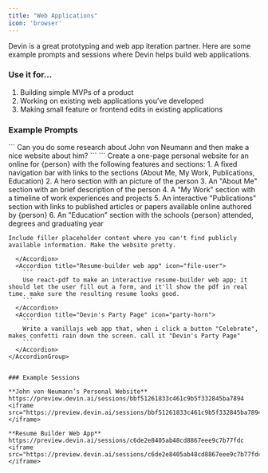 ```yaml
---
title: "Web Applications"
icon: 'browser'
---
```


Devin is a great prototyping and web app iteration partner. Here are some example prompts and sessions where Devin helps build web applications.

### Use it for… 
1. Building simple MVPs of a product
2. Working on existing web applications you’ve developed
3. Making small feature or frontend edits in existing applications

### Example Prompts

<AccordionGroup>
  <Accordion title="Build a personal website - general" icon="browser">
    ```
    Can you do some research about John von Neumann and then make a nice website about him?
    ```
  </Accordion>
  <Accordion title="Build a personal website - specific" icon="user">
    ```
    Create a one-page personal website for an online for {person} with the following features and sections:
    1. A fixed navigation bar with links to the sections (About Me, My Work, Publications, Education)
    2. A hero section with an picture of the person
    3. An "About Me" section with an brief description of the person
    4. A "My Work" section with a timeline of work experiences and projects 
    5. An interactive "Publications" section with links to published articles or papers available online authored by {person} 
    6. An "Education" section with the schools {person} attended, degrees and graduating year
    
    Include filler placeholder content where you can't find publicly available information. Make the website pretty.
```
  </Accordion>
  <Accordion title="Resume-builder web app" icon="file-user">
    ```
    Use react-pdf to make an interactive resume-builder web app; it should let the user fill out a form, and it'll show the pdf in real time. make sure the resulting resume looks good.
    ```
  </Accordion>
  <Accordion title="Devin's Party Page" icon="party-horn">
    ```
    Write a vanillajs web app that, when i click a button "Celebrate", makes confetti rain down the screen. call it "Devin's Party Page"
    ```
  </Accordion>
</AccordionGroup>


### Example Sessions

**John von Neumann’s Personal Website**
https://preview.devin.ai/sessions/bbf51261833c461c9b5f332845ba7894
<iframe src="https://preview.devin.ai/sessions/bbf51261833c461c9b5f332845ba7894"> </iframe>

**Resume Builder Web App**
https://preview.devin.ai/sessions/c6de2e8405ab48cd8867eee9c7b77fdc
<iframe src="https://preview.devin.ai/sessions/c6de2e8405ab48cd8867eee9c7b77fdc"> </iframe>


